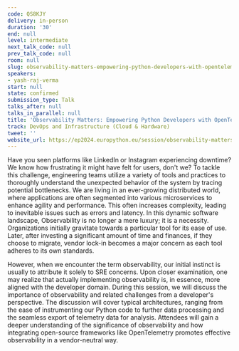 ```yaml
---
code: QS8KJY
delivery: in-person
duration: '30'
end: null
level: intermediate
next_talk_code: null
prev_talk_code: null
room: null
slug: observability-matters-empowering-python-developers-with-opentelemetry
speakers:
- yash-raj-verma
start: null
state: confirmed
submission_type: Talk
talks_after: null
talks_in_parallel: null
title: 'Observability Matters: Empowering Python Developers with OpenTelemetry.'
track: DevOps and Infrastructure (Cloud & Hardware)
tweet: ''
website_url: https://ep2024.europython.eu/session/observability-matters-empowering-python-developers-with-opentelemetry
---
```


Have you seen platforms like LinkedIn or Instagram experiencing downtime? We know how frustrating it might have felt for users, don't we? To tackle this challenge, engineering teams utilize a variety of tools and practices to thoroughly understand the unexpected behavior of the system by tracing potential bottlenecks. We are living in an ever-growing distributed world, where applications are often segmented into various microservices to enhance agility and performance. This often increases complexity, leading to inevitable issues such as errors and latency. In this dynamic software landscape, Observability is no longer a mere luxury; it is a necessity. Organizations initially gravitate towards a particular tool for its ease of use. Later, after investing a significant amount of time and finances, if they choose to migrate, vendor lock-in becomes a major concern as each tool adheres to its own standards.

However, when we encounter the term observability, our initial instinct is usually to attribute it solely to SRE concerns. Upon closer examination, one may realize that actually implementing observability is, in essence, more aligned with the developer domain. During this session, we will discuss the importance of observability and related challenges from a developer's perspective. The discussion will cover typical architectures, ranging from the ease of instrumenting our Python code to further data processing and the seamless export of telemetry data for analysis. Attendees will gain a deeper understanding of the significance of observability and how integrating open-source frameworks like OpenTelemetry promotes effective observability in a vendor-neutral way.
